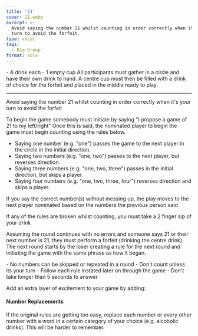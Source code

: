 ```yaml
---
title: '21'
cover: 21.webp
excerpt: >-
  Avoid saying the number 21 whilst counting in order correctly when it's your
  turn to avoid the forfeit
type: vocal
tags:
  - Big Group
format: solo
---
```


<GameHero
  cover="/BeerGoggleGames/images/21.webp"
  alt="21"
/>

<GameSection title="Equipment" icon="/BeerGoggleGames/images/liquor.webp">
-   A drink each
-   1 empty cup
</GameSection>

<GameSection title="Setup" icon="/BeerGoggleGames/images/settings.webp">
All participants must gather in a circle and have their own drink to hand. A centre cup must then be filled with a drink of choice for the forfeit and placed in the middle ready to play.

* * *
</GameSection>

<GameSection title="Aim of the Game" icon="/BeerGoggleGames/images/target.webp">
<p>Avoid saying the number 21 whilst counting in order correctly when it's your turn to avoid the forfeit</p>
</GameSection>

<GameSection title="How to Play" icon="/BeerGoggleGames/images/question.webp">
To begin the game somebody must initiate by saying "I propose a game of 21 to my left/right" Once this is said, the nominated player to begin the game must begin counting using the rules below.

-   Saying one number (e.g. "one") passes the game to the next player in the circle in the initial direction.
-   Saying two numbers (e.g. "one, two") passes to the next player, but reverses direction.
-   Saying three numbers (e.g. "one, two, three") passes in the initial direction, but skips a player.
-   Saying four numbers (e.g. "one, two, three, four") reverses direction and skips a player.

If you say the correct number(s) without messing up, the play moves to the next player nominated based on the numbers the previous person said

If any of the rules are broken whilst counting, you must take a 2 finger sip of your drink

Assuming the round continues with no errors and someone says 21 or their next number is 21, they must perform a forfeit (drinking the centre drink). The next round starts by the loser creating a rule for the next round and initiating the game with the same phrase as how it began.
</GameSection>

<GameSection title="Rules" icon="/BeerGoggleGames/images/rules.webp">
-   No numbers can be skipped or repeated in a round
-   Don't count unless its your turn
-   Follow each rule instated later on through the game
-   Don't take longer than 5 seconds to answer
</GameSection>

<GameSection title="Special Edition" icon="/BeerGoggleGames/images/special.webp">

<p>Add an extra layer of excitement to your game by adding:</p>

<h4>Number Replacements</h4>

<p>If the original rules are getting too easy, replace each number or every other number with a word in a certain category of your choice (e.g. alcoholic drinks). This will be harder to remember.</p>
</GameSection>

<ShareButtons title="21" />

<FeedbackCard>
</FeedbackCard>
